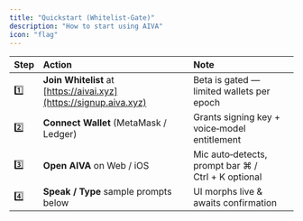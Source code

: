 ```yaml
---
title: "Quickstart (Whitelist‑Gate)"
description: "How to start using AIVA"
icon: "flag"
---
```


| Step | Action                                                             | Note                                                |
| :--- | :----------------------------------------------------------------- | :-------------------------------------------------- |
| 1️⃣  | **Join Whitelist** at [https://aivai.xyz](https://signup.aiva.xyz) | Beta is gated — limited wallets per epoch           |
| 2️⃣  | **Connect Wallet** (MetaMask / Ledger)                             | Grants signing key \+ voice‑model entitlement       |
| 3️⃣  | **Open AIVA** on Web / iOS                                         | Mic auto‑detects, prompt bar ⌘ / Ctrl \+ K optional |
| 4️⃣  | **Speak / Type** sample prompts below                              | UI morphs live & awaits confirmation                |